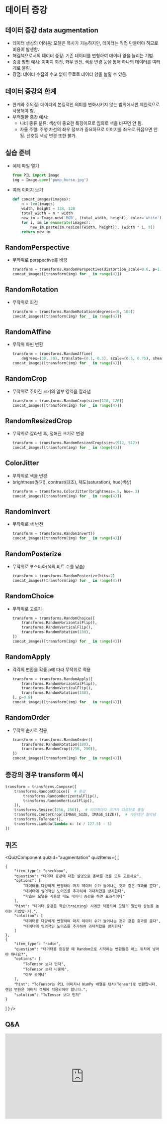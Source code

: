 # 데이터 증강

## 데이터 증강 data augmentation
- 데이터 생성의 어려움: 모델은 복사가 가능하지만, 데이터는 직접 만들어야 하므로 비용이 발생함.
- 해결책으로서의 데이터 증강: 기존 데이터를 변형하여 데이터 양을 늘리는 기법.
- 증강 방법 예시: 이미지 회전, 좌우 반전, 색상 변경 등을 통해 하나의 데이터를 여러 개로 불림.
- 장점: 데이터 수집의 수고 없이 무료로 데이터 양을 늘릴 수 있음.

## 데이터 증강의 한계
- 한계와 주의점: 데이터의 본질적인 의미를 변화시키지 않는 범위에서만 제한적으로 사용해야 함.
- 부적절한 증강 예시:
  - 나비 종류 분류: 색상이 중요한 특징이므로 임의로 색을 바꾸면 안 됨.
  - 자율 주행: 주행 차선의 좌우 정보가 중요하므로 이미지를 좌우로 뒤집으면 안 됨. 신호등 색상 변경 또한 불가.

## 실습 준비
*   예제 파일 열기
    ```python
    from PIL import Image
    img = Image.open('pump_horse.jpg')
    ```
*   여러 이미지 보기
    ```python
    def concat_images(images):
        n = len(images)
        width, height = 128, 128
        total_width = n * width
        new_im = Image.new('RGB', (total_width, height), color='white')
        for i, im in enumerate(images):
            new_im.paste(im.resize((width, height)), (width * i, 0))
        return new_im
    ```

## RandomPerspective
*   무작위로 perspective를 바꿈
    ```python
    transform = transforms.RandomPerspective(distortion_scale=0.6, p=1.0)
    concat_images([transform(img) for _ in range(4)])
    ```

## RandomRotation
*   무작위로 회전
    ```python
    transform = transforms.RandomRotation(degrees=(0, 180))
    concat_images([transform(img) for _ in range(4)])
    ```

## RandomAffine
*   무작위 아핀 변환
    ```python
    transform = transforms.RandomAffine(
        degrees=(30, 70), translate=(0.1, 0.3), scale=(0.5, 0.75), shear=(10, 30))
    concat_images([transform(img) for _ in range(4)])
    ```

## RandomCrop
*   무작위로 주어진 크기의 일부 영역을 잘라냄
    ```python
    transform = transforms.RandomCrop(size=(128, 128))
    concat_images([transform(img) for _ in range(4)])
    ```

## RandomResizedCrop
*   무작위로 잘라낸 후, 정해진 크기로 변경
    ```python
    transform = transforms.RandomResizedCrop(size=(512, 512))
    concat_images([transform(img) for _ in range(4)])
    ```

## ColorJitter
*   무작위로 색을 변경
*   brightness(밝기), contrast(대조), 채도(saturation), hue(색상)
    ```python
    transform = transforms.ColorJitter(brightness=.5, hue=.3)
    concat_images([transform(img) for _ in range(4)])
    ```

## RandomInvert
*   무작위로 색 반전
    ```python
    transform = transforms.RandomInvert()
    concat_images([transform(img) for _ in range(4)])
    ```

## RandomPosterize
*   무작위로 포스터화(색의 비트 수를 낮춤)
    ```python
    transform = transforms.RandomPosterize(bits=2)
    concat_images([transform(img) for _ in range(4)])
    ```

## RandomChoice
*   무작위로 고르기
    ```python
    transform = transforms.RandomChoice([
        transforms.RandomHorizontalFlip(),
        transforms.RandomVerticalFlip(),
        transforms.RandomRotation(180),
    ])
    concat_images([transform(img) for _ in range(4)])
    ```

## RandomApply
*   각각의 변환을 확률 p에 따라 무작위로 적용
    ```python
    transform = transforms.RandomApply([
        transforms.RandomHorizontalFlip(),
        transforms.RandomVerticalFlip(),
        transforms.RandomRotation(180),
    ], p=0.9)
    concat_images([transform(img) for _ in range(4)])
    ```

## RandomOrder
*   무작위 순서로 적용
    ```python
    transform = transforms.RandomOrder([
        transforms.RandomRotation(180),
        transforms.RandomCrop((256, 256)),
    ])
    concat_images([transform(img) for _ in range(4)])
    ```

## 증강의 경우 transform 예시

```python
transform = transforms.Compose([
    transforms.RandomChoice([  # 증강
        transforms.RandomHorizontalFlip(),
        transforms.RandomVerticalFlip(),
    ]),
    transforms.Resize((256, 256)),  # 이미지마다 크기가 다르므로 통일
    transforms.CenterCrop((IMAGE_SIZE, IMAGE_SIZE)),  # 가운데만 잘라냄
    transforms.ToTensor(),
    transforms.Lambda(lambda x: (x / 127.5) - 1)
])
```

## 퀴즈


<QuizComponent quizId="augmentation" quizItems={
    [
    
    {
        "item_type": "checkbox",
        "question": "데이터 증강에 대한 설명으로 올바른 것을 모두 고르세요",
        "options": [
            "데이터를 다양하게 변형하여 마치 데이터 수가 늘어나는 것과 같은 효과를 준다",
            "데이터에 임의적인 노이즈를 추가하여 과대적합을 방지한다",
            "학습된 모델을 사용할 때도 데이터 증강을 하면 효과적이다"
        ],
        "hint": "데이터 증강은 학습(training) 시에만 적용하여 모델의 일반화 성능을 높이는 기법입니다.",
        "solution": [
            "데이터를 다양하게 변형하여 마치 데이터 수가 늘어나는 것과 같은 효과를 준다",
            "데이터에 임의적인 노이즈를 추가하여 과대적합을 방지한다"
        ]
    },
    {
        "item_type": "radio",
        "question": "데이터를 증강할 때 Random으로 시작하는 변환들은 어느 위치에 넣어야 하나요?",
        "options": [
            "ToTensor 보다 먼저",
            "ToTensor 보다 나중에",
            "아무 곳이나"
        ],
        "hint": "ToTensor는 PIL 이미지나 NumPy 배열을 텐서(Tensor)로 변환합니다. 랜덤 변환은 이미지 객체에 적용되어야 합니다.",
        "solution": "ToTensor 보다 먼저"
    }
]
} />


## Q&A
<iframe src="https://tally.so/embed/wbOOKg?alignLeft=1&hideTitle=1&transparentBackground=1&dynamicHeight=0" loading="lazy" width="100%" height="274" frameborder="0" marginheight="0" marginwidth="0" title="Q&A"></iframe>
